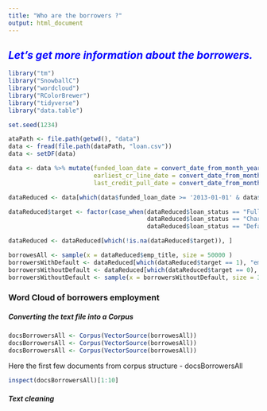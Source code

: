 ```yaml
---
title: "Who are the borrowers ?"
output: html_document
---
```


## <span style="color:blue"> *Let's get more information about the borrowers.* </span>  

```r
library("tm")
library("SnowballC")
library("wordcloud")
library("RColorBrewer")
library("tidyverse")
library("data.table")

set.seed(1234)
```

```r

ataPath <- file.path(getwd(), "data")
data <- fread(file.path(dataPath, "loan.csv"))
data <- setDF(data)

data <- data %>% mutate(funded_loan_date = convert_date_from_month_year(issue_d),
                        earliest_cr_line_date = convert_date_from_month_year(earliest_cr_line),
                        last_credit_pull_date = convert_date_from_month_year(last_credit_pull_d)) 

dataReduced <- data[which(data$funded_loan_date >= '2013-01-01' & data$funded_loan_date <= '2015-06-01'), ]

dataReduced$target <- factor(case_when(dataReduced$loan_status == "Fully Paid"  ~ 0,
                                       dataReduced$loan_status == "Charged Off" ~ 1,
                                       dataReduced$loan_status == "Default Does not meet the credit policy. Status:Charged Off" ~ 1), levels = c(0, 1))

dataReduced <- dataReduced[which(!is.na(dataReduced$target)), ]

borrowesAll <- sample(x = dataReduced$emp_title, size = 50000 )
borrowersWithDefault <- dataReduced[which(dataReduced$target == 1), "emp_title"]
borrowersWithoutDefault <- dataReduced[which(dataReduced$target == 0), "emp_title"]  
borrowersWithoutDefault <- sample(x = borrowersWithoutDefault, size = 30000)  
```


### **Word Cloud of borrowers employment** 

##### Converting the text file into a Corpus

```r
docsBorrowersAll <- Corpus(VectorSource(borrowesAll))
docsBorrowersAll <- Corpus(VectorSource(borrowesAll))
docsBorrowersAll <- Corpus(VectorSource(borrowesAll))

```

Here the first few documents from corpus structure - docsBorrowersAll

```r
inspect(docsBorrowersAll)[1:10]

```


##### Text cleaning

```r



```



